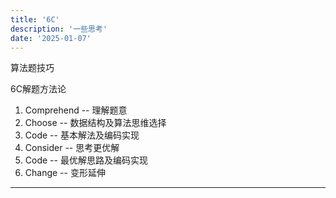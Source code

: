 ```yaml
---
title: '6C'
description: '一些思考'
date: '2025-01-07'
---
```


算法题技巧

6C解题方法论

1. Comprehend  -- 理解题意
2. Choose   -- 数据结构及算法思维选择
3. Code   -- 基本解法及编码实现
4. Consider -- 思考更优解
5. Code   -- 最优解思路及编码实现
6. Change -- 变形延伸




---

